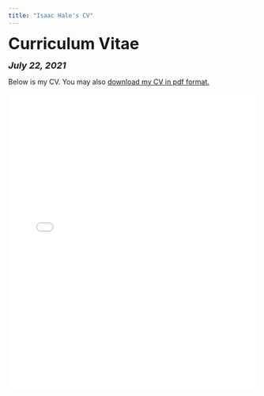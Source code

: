 ```yaml
---
title: "Isaac Hale's CV"
---
```


<head>

<!-- Global site tag (gtag.js) - Google Analytics -->
<script async src="https://www.googletagmanager.com/gtag/js?id=UA-140699540-1"></script>
<script>
  window.dataLayer = window.dataLayer || [];
  function gtag(){dataLayer.push(arguments);}
  gtag('js', new Date());

  gtag('config', 'UA-140699540-1');
</script>
</head>


<font size="+3"><b>Curriculum Vitae</b></font>

<font size="+1"><b><i>July 22, 2021</b></i></font>

<html>
Below is my CV. You may also <a href="files/Isaac Hale CV 7-22-21.pdf">download my CV in pdf format.</a>

<embed src="files/Isaac Hale CV 7-22-21.pdf" type="application/pdf" width="100%" height="600px" />
</body>
</html>